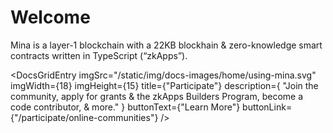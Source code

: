 
# Welcome

Mina is a layer-1 blockchain with a 22KB blockhain & zero-knowledge smart contracts written in TypeScript (“zkApps”).

<DocsGridLayout>
  <DocsGridEntry
    imgSrc="/static/img/docs-images/home/using-mina.svg"
    imgWidth={18}
    imgHeight={15}
    title={"Build your first zkApp"}
    description={
      'Learn how zero-knowledge smart contracts ("zkApps") work and how to write your own using TypeScript.'
    }
    buttonText={"zkApp Developers"}
    buttonLink={"/zkapps"}
    isRow={true}
  />
  <DocsGridEntry
    imgSrc="/static/img/docs-images/home/about-mina.svg"
    imgWidth={18}
    imgHeight={15}
    title={"About Mina"}
    description={
      "Learn about Mina, zero-knowledge proofs, use cases, & read the Mina whitepaper."
    }
    buttonText={"About Mina"}
    buttonLink={"/about-mina/overview"}
  />
  <DocsGridEntry
    imgSrc="/static/img/docs-images/home/using-mina.svg"
    imgWidth={18}
    imgHeight={15}
    title={"Using Mina"}
    description={"Where to get MINA, download a wallet, & more."}
    buttonText={"Using Mina"}
    buttonLink={"/using-mina/install-a-wallet"}
  />
  <DocsGridEntry
    imgSrc="/static/img/docs-images/home/node-operators.svg"
    imgWidth={18}
    imgHeight={15}
    title={"Run a Node"}
    description={
      "Learn how to run a Mina node as a block producer or snarker worker to participate in consensus."
    }
    buttonText={"Node Operators"}
    buttonLink={"/node-operators/getting-started"}
    />

  <DocsGridEntry
    imgSrc="/static/img/docs-images/home/using-mina.svg"
    imgWidth={18}
    imgHeight={15}
    title={"Participate"}
    description={
      "Join the community, apply for grants & the zkApps Builders Program, become a code contributor, & more."
    }
    buttonText={"Learn More"}
    buttonLink={"/participate/online-communities"}
  />
</DocsGridLayout>

